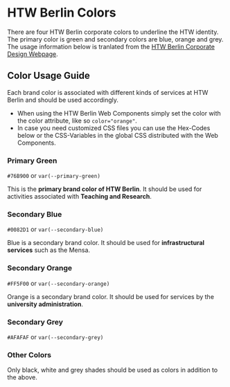 
<Meta title="Design System/Atoms/Colors"></Meta>

# HTW Berlin Colors

<span class="colorBlock big green"></span>
<span class="colorBlock big blue"></span>
<span class="colorBlock big orange"></span>
<span class="colorBlock big grey"></span>

There are four HTW Berlin corporate colors to underline the HTW identity. The primary color is green and secondary colors are blue, orange and grey.
The usage information below is tranlated from the [HTW Berlin Corporate Design Webpage](https://corporatedesign.htw-berlin.de/schrift-farbe/markenfarben/).

## Color Usage Guide

Each brand color is associated with different kinds of services at HTW Berlin and should be used accordingly.

- When using the HTW Berlin Web Components simply set the color with the color attribute, like so `color="orange"`.
- In case you need customized CSS files you can use the Hex-Codes below or the CSS-Variables in the global CSS distributed with the Web Components.

### Primary Green

`#76B900` or `var(--primary-green)` <span class="colorBlock green"></span>

This is the **primary brand color of HTW Berlin**. It should be used for activities associated with **Teaching and Research**.

### Secondary Blue

`#0082D1` or `var(--secondary-blue)` <span class="colorBlock blue"></span>

Blue is a secondary brand color. It should be used for **infrastructural services** such as the Mensa.

### Secondary Orange

`#FF5F00` or `var(--secondary-orange)` <span class="colorBlock orange"></span>

Orange is a secondary brand color. It should be used for services by the **university administration**.

### Secondary Grey

`#AFAFAF` or `var(--secondary-grey)` <span class="colorBlock grey"></span>

### Other Colors

Only black, white and grey shades should be used as colors in addition to the above.

